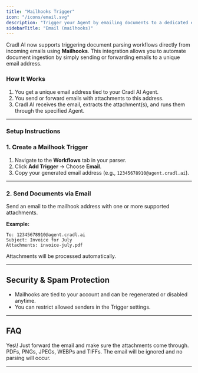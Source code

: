 ```yaml
---
title: "Mailhooks Trigger"
icon: "/icons/email.svg"
description: "Trigger your Agent by emailing documents to a dedicated email address."
sidebarTitle: "Email (mailhooks)"
---
```


Cradl AI now supports triggering document parsing workflows directly from incoming emails using **Mailhooks**. This integration allows you to automate document ingestion by simply sending or forwarding emails to a unique email address.

### How It Works

1. You get a unique email address tied to your Cradl AI Agent.
2. You send or forward emails with attachments to this address.
3. Cradl AI receives the email, extracts the attachment(s), and runs them through the specified Agent.

---

### Setup Instructions

### 1. Create a Mailhook Trigger

1. Navigate to the **Workflows** tab in your parser.
2. Click **Add Trigger** → Choose **Email**.
3. Copy your generated email address (e.g., `12345678910@agent.cradl.ai`).

---

### 2. Send Documents via Email

Send an email to the mailhook address with one or more supported attachments.

**Example:**

```
To: 12345678910@agent.cradl.ai
Subject: Invoice for July
Attachments: invoice-july.pdf
```

Attachments will be processed automatically.

---

## Security & Spam Protection

- Mailhooks are tied to your account and can be regenerated or disabled anytime.
- You can restrict allowed senders in the Trigger settings.

---

## FAQ

<AccordionGroup>
  <Accordion title="Can I forward emails from Gmail or Outlook?">
    Yes\! Just forward the email and make sure the attachments come through.
  </Accordion>
  <Accordion title="What types of attachments are supported?">
    PDFs, PNGs, JPEGs, WEBPs and TIFFs.
  </Accordion>
  <Accordion title="What happens if an email has no attachment?">
    The email will be ignored and no parsing will occur.
  </Accordion>
</AccordionGroup>

---

## 